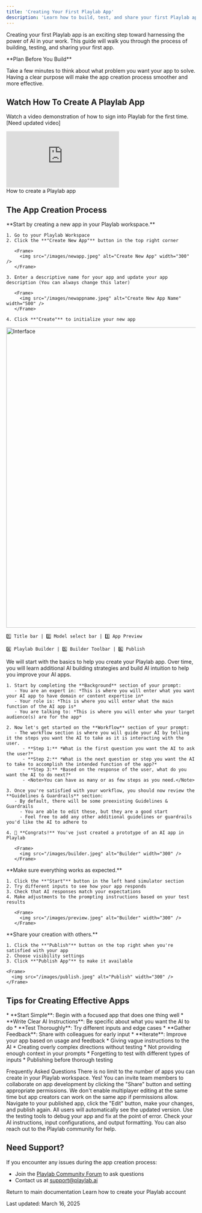 ```yaml
---
title: 'Creating Your First Playlab App'
description: 'Learn how to build, test, and share your first Playlab app'
---
```

Creating your first Playlab app is an exciting step toward harnessing the power of AI in your work. This guide will walk you through the process of building, testing, and sharing your first app.

<Callout type="info">
  **Plan Before You Build**
  
  Take a few minutes to think about what problem you want your app to solve. Having a clear purpose will make the app creation process smoother and more effective.
</Callout>

## <Icon icon="video" size="24" className="inline-block align-text-bottom" /> Watch How To Create A Playlab App

Watch a video demonstration of how to sign into Playlab for the first time. [Need updated video]

<Frame>
  <iframe 
    src="https://www.loom.com/embed/d2de485fd555403ba59650ae4fb3ea5f?sid=be6fd7c5-3172-4110-8128-01cedc0ba6a7" 
    frameborder="0" 
    webkitallowfullscreen 
    mozallowfullscreen 
    allowfullscreen 
    style={{ width: "100%", height: "400px" }}
  ></iframe>
  <figcaption>How to create a Playlab app</figcaption>
</Frame>

## <Icon icon="flask-outline" size="24" className="inline-block align-text-bottom" /> The App Creation Process

<Steps>
  <Step title="Create a New Playlab App">
    **Start by creating a new app in your Playlab workspace.**
    
    1. Go to your Playlab Workspace
    2. Click the **"Create New App"** button in the top right corner
       
       <Frame>
         <img src="/images/newapp.jpeg" alt="Create New App" width="300" />
       </Frame>
       
    3. Enter a descriptive name for your app and update your app description (You can always change this later)
       
       <Frame>
         <img src="/images/newappname.jpeg" alt="Create New App Name" width="500" />
       </Frame>
       
    4. Click **"Create"** to initialize your new app
  </Step>

  <Step title="Explore the Playlab Interface">
    <Frame>
      <img src="/images/interface.jpeg" alt="Interface" width="800" />
    </Frame>
    
    1️⃣ Title bar | 2️⃣ Model select bar | 3️⃣ App Preview 

    4️⃣ Playlab Builder | 5️⃣ Builder Toolbar | 6️⃣ Publish
  </Step>

  <Step title="Write Your AI Instructions">
    We will start with the basics to help you create your Playlab app. Over time, you will learn additional AI building strategies and build AI intuition to help you improve your AI apps.
    
    1. Start by completing the **Background** section of your prompt:
       - You are an expert in: *This is where you will enter what you want your AI app to have domain or content expertise in* 
       - Your role is: *This is where you will enter what the main function of the AI app is*
       - You are talking to: *This is where you will enter who your target audience(s) are for the app*
    
    2. Now let's get started on the **Workflow** section of your prompt:
       - The workflow section is where you will guide your AI by telling it the steps you want the AI to take as it is interacting with the user.
          - **Step 1:** *What is the first question you want the AI to ask the user?*
          - **Step 2:** *What is the next question or step you want the AI to take to accomplish the intended function of the app?*
          - **Step 3:** *Based on the response of the user, what do you want the AI to do next?*
          - <Note>You can have as many or as few steps as you need.</Note>
    
    3. Once you're satisfied with your workflow, you should now review the **Guidelines & Guardrails** section:
       - By default, there will be some preexisting Guidelines & Guardrails
         - You are able to edit these, but they are a good start
         - Feel free to add any other additional guidelines or guardrails you'd like the AI to adhere to
    
    4. 🎉 **Congrats!** You've just created a prototype of an AI app in Playlab
       
       <Frame>
         <img src="/images/builder.jpeg" alt="Builder" width="300" />
       </Frame>
  </Step>

  <Step title="Test Your App">
    **Make sure everything works as expected.**
    
    1. Click the **"Start"** button in the left hand simulator section
    2. Try different inputs to see how your app responds
    3. Check that AI responses match your expectations
    4. Make adjustments to the prompting instructions based on your test results
       
       <Frame>
         <img src="/images/preview.jpeg" alt="Builder" width="300" />
       </Frame>
  </Step>

  <Step title="Publish Your Playlab App">
    **Share your creation with others.**
    
    1. Click the **"Publish"** button on the top right when you're satisfied with your app
    2. Choose visibility settings
    3. Click **"Publish App"** to make it available
    
    <Frame>
      <img src="/images/publish.jpeg" alt="Publish" width="300" />
    </Frame>
  </Step>
</Steps>

## <Icon icon="lightbulb-on" size="24" className="inline-block align-text-bottom" /> Tips for Creating Effective Apps

<Tabs>
  <Tab title="Best Practices">
    * **Start Simple**: Begin with a focused app that does one thing well
    * **Write Clear AI Instructions**: Be specific about what you want the AI to do
    * **Test Thoroughly**: Try different inputs and edge cases
    * **Gather Feedback**: Share with colleagues for early input
    * **Iterate**: Improve your app based on usage and feedback
  </Tab>
  
  <Tab title="Common Pitfalls">
    * Giving vague instructions to the AI
    * Creating overly complex directions without testing
    * Not providing enough context in your prompts
    * Forgetting to test with different types of inputs
    * Publishing before thorough testing
  </Tab>
</Tabs>

<Icon icon="bullhorn" size="24" className="inline-block align-text-bottom" /> Frequently Asked Questions
<Accordion title="How many apps can I create?">
  There is no limit to the number of apps you can create in your Playlab workspace.
</Accordion>
<Accordion title="Can I collaborate with others on an app?">
  Yes! You can invite team members to collaborate on app development by clicking the "Share" button and setting appropriate permissions. We don't enable multiplayer editing at the same time but app creators can work on the same app if permissions allow.
</Accordion>
<Accordion title="How do I update my app after publishing?">
  Navigate to your published app, click the "Edit" button, make your changes, and publish again. All users will automatically see the updated version.
</Accordion>
<Accordion title="What if my app doesn't work as expected?">
  Use the testing tools to debug your app and fix at the point of error. Check your AI instructions, input configurations, and output formatting. You can also reach out to the Playlab community for help.
</Accordion>

## <Icon icon="bullhorn" size="24" className="inline-block align-text-bottom" /> Need Support?

If you encounter any issues during the app creation process:

* Join the [Playlab Community Forum](/community) to ask questions
* Contact us at [support@playlab.ai](mailto:support@playlab.ai)

<CardGroup>
  <Card title="Back to Getting Started" icon="arrow-left" href="/getstarted/getting-started" iconType="duotone">
    Return to main documentation
  </Card>
  <Card title="Publishing Your Playlab Apb" icon="user-plus" href="/getstarted/publishing" iconType="duotone">
    Learn how to create your Playlab account
  </Card>
</CardGroup>

Last updated: March 16, 2025